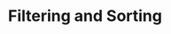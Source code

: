 ---
title: Filtering and Sorting
slug: language-manager/explaining/filtering-and-sorting
sidebar:
  order: 2
---